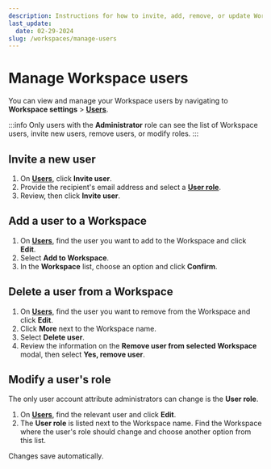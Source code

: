 ```yaml
---
description: Instructions for how to invite, add, remove, or update Workspace users in the emnify Portal
last_update:
  date: 02-29-2024
slug: /workspaces/manage-users
---
```


# Manage Workspace users


You can view and manage your Workspace users by navigating to **Workspace settings**&nbsp;<span aria-label="and then">></span> [**Users**](/portal/org/employees).

:::info
Only users with the **Administrator** role can see the list of Workspace users, invite new users, remove users, or modify roles.
:::

## Invite a new user

1. On [**Users**](https://portal.emnify.com/organisation-settings/users), click **Invite user**. 
1. Provide the recipient's email address and select a [**User role**](/portal/roles).
1. Review, then click **Invite user**.

## Add a user to a Workspace

1. On [**Users**](https://portal.emnify.com/organisation-settings/users), find the user you want to add to the Workspace and click **<Edit alt="" /> Edit**.
1. Select **Add to Workspace**.
1. In the **Workspace** list, choose an option and click **<Check alt="" /> Confirm**.

## Delete a user from a Workspace

1. On [**Users**](https://portal.emnify.com/organisation-settings/users), find the user you want to remove from the Workspace and click **<Edit alt="" /> Edit**.
1. Click **<DotsVertical alt="" /> More** next to the Workspace name.
1. Select **Delete user**.
1. Review the information on the **Remove user from selected Workspace** modal, then select **Yes, remove user**.

## Modify a user's role

The only user account attribute administrators can change is the **User role**.

1. On [**Users**](https://portal.emnify.com/organisation-settings/users), find the relevant user and click **<Edit alt="" /> Edit**.
1. The **User role** is listed next to the Workspace name.
  Find the Workspace where the user's role should change and choose another option from this list.

Changes save automatically.
